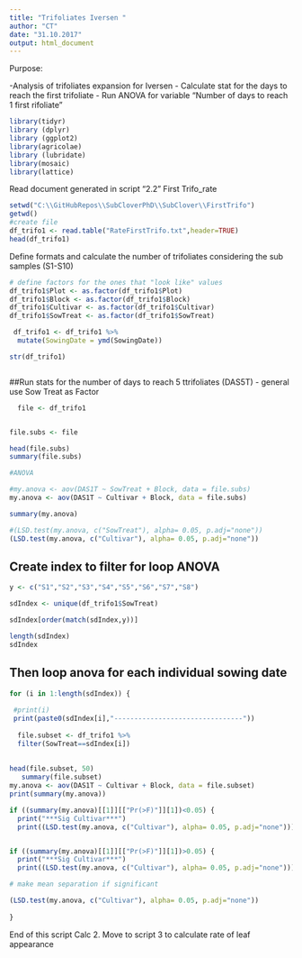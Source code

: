 ```yaml
---
title: "Trifoliates Iversen "
author: "CT"
date: "31.10.2017"
output: html_document
---
```


Purpose:

-Analysis of trifoliates expansion for Iversen
- Calculate stat for the days to reach the first trifoliate 
- Run ANOVA for variable "Number of days to reach 1 first rifoliate " 
 
```r
library(tidyr)
library (dplyr)
library (ggplot2)
library(agricolae)
library (lubridate)
library(mosaic)
library(lattice)
```

Read document generated in script "2.2" First Trifo_rate

```r

setwd("C:\\GitHubRepos\\SubCloverPhD\\SubClover\\FirstTrifo")
getwd()
#create file
df_trifo1 <- read.table("RateFirstTrifo.txt",header=TRUE)
head(df_trifo1)


```
Define formats and calculate the number of trifoliates considering the sub samples (S1-S10)

```r


# define factors for the ones that "look like" values
df_trifo1$Plot <- as.factor(df_trifo1$Plot)
df_trifo1$Block <- as.factor(df_trifo1$Block)
df_trifo1$Cultivar <- as.factor(df_trifo1$Cultivar)
df_trifo1$SowTreat <- as.factor(df_trifo1$SowTreat)

 df_trifo1 <- df_trifo1 %>%
  mutate(SowingDate = ymd(SowingDate)) 

str(df_trifo1)



```




##Run stats for the number of days to reach 5 ttrifoliates (DAS5T) - general use Sow Treat as Factor 

```r
 
  file <- df_trifo1


file.subs <- file 

head(file.subs)
summary(file.subs)

#ANOVA

#my.anova <- aov(DAS1T ~ SowTreat + Block, data = file.subs)
my.anova <- aov(DAS1T ~ Cultivar + Block, data = file.subs)

summary(my.anova)

```


```r
#(LSD.test(my.anova, c("SowTreat"), alpha= 0.05, p.adj="none"))
(LSD.test(my.anova, c("Cultivar"), alpha= 0.05, p.adj="none"))

```



## Create index to filter for loop ANOVA

```r
y <- c("S1","S2","S3","S4","S5","S6","S7","S8")

sdIndex <- unique(df_trifo1$SowTreat)

sdIndex[order(match(sdIndex,y))]

length(sdIndex)
sdIndex
```
## Then loop anova for each individual sowing date 
```r
for (i in 1:length(sdIndex)) {
  
 #print(i)
 print(paste0(sdIndex[i],"--------------------------------"))
  
  file.subset <- df_trifo1 %>%
  filter(SowTreat==sdIndex[i])
  
 
head(file.subset, 50)
   summary(file.subset)
my.anova <- aov(DAS1T ~ Cultivar + Block, data = file.subset)
print(summary(my.anova))

if ((summary(my.anova)[[1]][["Pr(>F)"]][1])<0.05) {
  print("***Sig Cultivar***") 
  print((LSD.test(my.anova, c("Cultivar"), alpha= 0.05, p.adj="none"))) } 


if ((summary(my.anova)[[1]][["Pr(>F)"]][1])>0.05) {
  print("***Sig Cultivar***") 
  print((LSD.test(my.anova, c("Cultivar"), alpha= 0.05, p.adj="none"))) } 

# make mean separation if significant

(LSD.test(my.anova, c("Cultivar"), alpha= 0.05, p.adj="none"))
  
}

```






End of this script Calc 2. 
Move to script 3 to calculate rate of leaf appearance 
